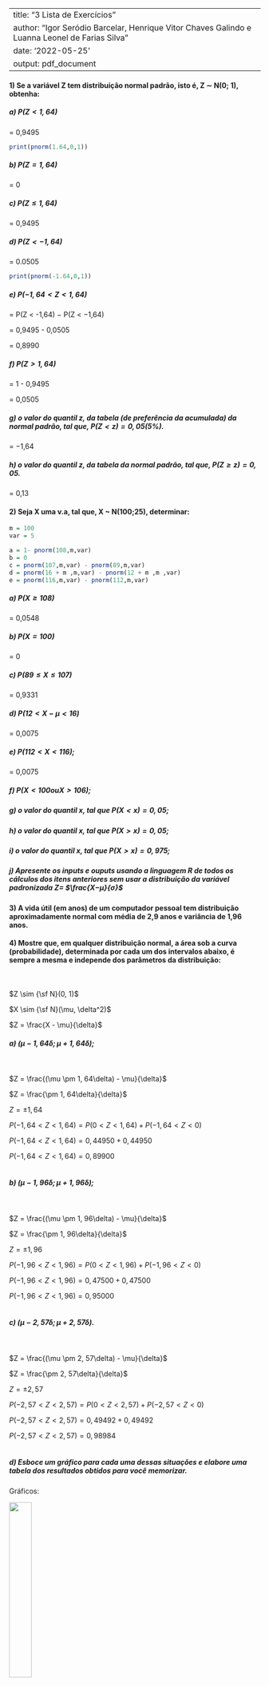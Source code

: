 \usepackage{graphicx}

---
title: "3 Lista de Exercícios"
author: "Igor Seródio Barcelar, Henrique Vitor Chaves Galindo e Luanna Leonel de Farias Silva"
date: '2022-05-25'
output: pdf_document
---

#### 1) Se a variável Z tem distribuição normal padrão, isto é, Z ∼ N(0; 1), obtenha:

##### a) $P(Z < 1, 64)$

= 0,9495

```r
print(pnorm(1.64,0,1))
```

##### b) $P(Z = 1, 64)$

= 0

##### c) $P (Z ≤ 1, 64)$

= 0,9495

##### d) $P(Z < −1, 64)$

= 0.0505

```r
print(pnorm(-1.64,0,1))
```

##### e) $P(−1, 64 < Z < 1, 64)$

= P(Z \< -1,64) − P(Z \< −1,64)

= 0,9495 - 0,0505

= 0,8990

##### f) $P(Z > 1,64)$

= 1 - 0,9495

= 0,0505

##### g) o valor do quantil z, da tabela (de preferência da acumulada) da normal padrão, tal que, $P(Z < z) = 0,05 (5 \%)$.

= −1,64

##### h) o valor do quantil z, da tabela da normal padrão, tal que, $P (Z ≥ z) = 0, 05$.

= 0,13

#### 2) Seja X uma v.a, tal que, X \~ N(100;25), determinar:

```r
m = 100
var = 5

a = 1- pnorm(108,m,var)
b = 0
c = pnorm(107,m,var) - pnorm(89,m,var)
d = pnorm(16 + m ,m,var) - pnorm(12 + m ,m ,var)
e = pnorm(116,m,var) - pnorm(112,m,var)
```

##### a) $P(X ≥ 108)$

= 0,0548


##### b) $P(X = 100)$

= 0

##### c) $P(89 ≤ X ≤ 107)$

= 0,9331

##### d) $P (12 < X − μ < 16)$

= 0,0075

##### e) $P (112 < X < 116)$;

= 0,0075

##### f) $P (X < 100 ou X > 106)$;

##### g) o valor do quantil x, tal que $P (X < x) = 0, 05$;

##### h) o valor do quantil x, tal que $P (X > x) = 0, 05$;

##### i) o valor do quantil x, tal que $P (X > x) = 0, 975$;

##### j) Apresente os inputs e ouputs usando a linguagem R de todos os cálculos dos itens anteriores sem usar a distribuição da variável padronizada $Z =$ $\frac{X−μ}{σ}$

#### 3)  A vida útil (em anos) de um computador pessoal tem distribuição aproximadamente normal com média de 2,9 anos e variância de 1,96 anos.

#### 4) Mostre que, em qualquer distribuição normal, a área sob a curva (probabilidade), determinada por cada um dos intervalos abaixo, é sempre a mesma e independe dos parâmetros da distribuição:

#### 

 

$Z \sim {\sf N}(0, 1)$

$X \sim {\sf N}(\mu, \delta^2)$

$Z = \frac{X - \mu}{\delta}$

##### a) $(\mu - 1, 64\delta; \mu + 1, 64\delta)$;

 

$Z = \frac{(\mu \pm 1, 64\delta) - \mu}{\delta}$

$Z = \frac{\pm 1, 64\delta}{\delta}$

$Z = \pm 1, 64$

$P(- 1, 64 < Z < 1, 64) = P(0 < Z < 1, 64) + P(- 1, 64 < Z < 0)$

$P(- 1, 64 < Z < 1, 64) = 0, 44950 + 0, 44950$

$P(- 1, 64 < Z < 1, 64) = 0, 89900$\
 

##### b) $(\mu - 1, 96\delta; \mu + 1, 96\delta)$;

 

$Z = \frac{(\mu \pm 1, 96\delta) - \mu}{\delta}$

$Z = \frac{\pm 1, 96\delta}{\delta}$

$Z = \pm 1, 96$

$P(- 1, 96 < Z < 1, 96) = P(0 < Z < 1, 96) + P(- 1, 96 < Z < 0)$

$P(- 1, 96 < Z < 1, 96) = 0, 47500 + 0, 47500$

$P(- 1, 96 < Z < 1, 96) = 0, 95000$\
 

##### c) $(\mu - 2, 57\delta; \mu + 2, 57\delta)$.

 

$Z = \frac{(\mu \pm 2, 57\delta) - \mu}{\delta}$

$Z = \frac{\pm 2, 57\delta}{\delta}$

$Z = \pm 2, 57$

$P(- 2, 57 < Z < 2, 57) = P(0 < Z < 2, 57) + P(- 2, 57 < Z < 0)$

$P(- 2, 57 < Z < 2, 57) = 0, 49492 + 0, 49492$

$P(- 2, 57 < Z < 2, 57) = 0, 98984$\
 

##### d) Esboce um gráfico para cada uma dessas situações e elabore uma tabela dos resultados obtidos para você memorizar.

Gráficos:

![](https://i.imgur.com/lgJezct.jpg){width="30%"}\
![](https://i.imgur.com/RmLFjnW.jpg){width="30%"}\
![](https://i.imgur.com/J9D21F0.jpg){width="30%"}\
Tabela:

```r
tabl <- "
| Intervalo              | Z             | Probabilidade |
|:----------------------:|:-------------:|:-------------:|
| (u - 1,64d; u + 1,64d) | 1,64          | 0,89900       |
| (u - 1,96d; u + 1,96d) | 1,96          | 0,95000       |
| (u - 2,57d; u + 2,57d) | 2,57          | 0,98984       |
"
cat(tabl)
```

#### 5) Se a variável aleatória Z segue o comportamento de uma distribuição normal padrão, diga quais devem ser o valor do quantil z tal que:

##### a) $P(-z < Z < z) = 0,90\ (90,0\%)$;

 

$P(-z < Z < z) = P(0 < Z < z) + P(-z < Z < 0)$

$0,90 = 2P(0 < Z < z)$

$\frac{0,90}{2} = P(0 < Z < z)$

$z \approx 1,64$\
 

##### b) $P(-z < Z < z) = 0,95\ (95,0\%)$;

 

$P(-z < Z < z) = P(0 < Z < z) + P(-z < Z < 0)$

$0,95 = 2P(0 < Z < z)$

$\frac{0,95}{2} = P(0 < Z < z)$

$z \approx 1,96$\
 

##### c) $P(-z < Z < z) = 0,99\ (99,0\%)$;

 

$P(-z < Z < z) = P(0 < Z < z) + P(-z < Z < 0)$

$0,99 = 2P(0 < Z < z)$

$\frac{0,99}{2} = P(0 < Z < z)$

$z \approx 2, 57$\
 

##### d) Esboce um gráfico para cada uma dessas situações e elabore uma tabela dos resultados obtidos para você memorizar.

Gráficos:

![](https://i.imgur.com/fFPYIgr.jpg){width="30%"}

![](https://i.imgur.com/BbIH98p.jpg){width="30%"}

![](https://i.imgur.com/mWSpB6P.jpg){width="30%"}

Tabela:

```r
tabl <- "
| Probabilidade | z             |
|:-------------:|:-------------:|
| 0,90          | 1,64          |
| 0,95          | 1,96          |
| 0,99          | 2,57          |
"
cat(tabl)
```

##### e) Existe alguma relação dos resultados desta questão com a anterior (a Questão 4)? Se sim, qual(ais)?

Os quesitos a), b) e c) da questão 4 representam as mesmas situação de suas respectivas contrapartes na questão 5 , tendo densidade de probabilidade iguais levando em conta apenas 2 casas decimais.
